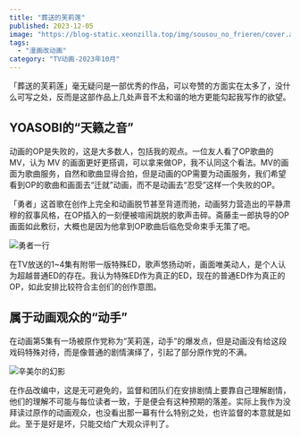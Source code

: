 ```yaml
---
title: "葬送的芙莉莲"
published: 2023-12-05
image: "https://blog-static.xeonzilla.top/img/sousou_no_frieren/cover.avif"
tags:
  - "漫画改动画"
category: "TV动画-2023年10月"
---
```

「葬送的芙莉莲」毫无疑问是一部优秀的作品，可以夸赞的方面实在太多了，没什么可写之处，反而是这部作品上几处声音不太和谐的地方更能勾起我写作的欲望。

## YOASOBI的“天籁之音”
动画的OP是失败的，这是大多数人，包括我的观点。一位友人看了OP歌曲的MV，认为 MV 的画面更好更搭调，可以拿来做OP，我不认同这个看法。MV的画面为歌曲服务，自然和歌曲显得合拍，但是动画的OP需要为动画服务，我们希望看到OP的歌曲和画面去“迁就”动画，而不是动画去“忍受”这样一个失败的OP。

「勇者」这首歌在创作上完全和动画脱节甚至背道而驰，动画努力营造出的平静肃穆的叙事风格，在OP插入的一刻便被喧闹跳脱的歌声击碎。斋藤圭一郎执导的OP画面如此敷衍，大概也是因为他拿到OP歌曲后临危受命束手无策了吧。

![勇者一行](https://blog-static.xeonzilla.top/img/sousou_no_frieren/01.avif "勇者一行")

在TV放送的1~4集有附带一版特殊ED，歌声悠扬动听，画面唯美动人，是个人认为超越普通ED的存在。我认为特殊ED作为真正的ED，现在的普通ED作为真正的OP，如此安排比较符合主创们的创作意图。

## 属于动画观众的“动手”
在动画第5集有一场被原作党称为“芙莉莲，动手”的爆发点，但是动画没有给这段戏码特殊对待，而是像普通的剧情演绎了，引起了部分原作党的不满。

![辛美尔的幻影](https://blog-static.xeonzilla.top/img/sousou_no_frieren/02.avif "辛美尔的幻影")

在作品改编中，这是无可避免的，监督和团队们在安排剧情上要靠自己理解剧情，他们的理解不可能与每位读者一致，于是便会有这种预期的落差。实际上我作为没拜读过原作的动画观众，也没看出那一幕有什么特别之处，也许监督的本意就是如此。至于是好是坏，只能交给广大观众评判了。
